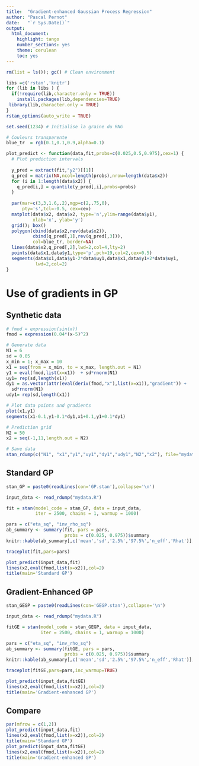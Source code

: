 ```yaml
--- 
title:  "Gradient-enhanced Gaussian Process Regression"
author: "Pascal Pernot"
date:   "`r Sys.Date()`"
output: 
  html_document: 
    highlight: tango
    number_sections: yes
    theme: cerulean
    toc: yes
---
```


```r
rm(list = ls()); gc() # Clean environment

libs =c('rstan','knitr')
for (lib in libs ) {
  if(!require(lib,character.only = TRUE))
    install.packages(lib,dependencies=TRUE)
 library(lib,character.only = TRUE)
}
rstan_options(auto_write = TRUE)

set.seed(1234) # Initialise la graine du RNG

# Couleurs transparente
blue_tr  = rgb(0.1,0.1,0.9,alpha=0.1) 

plot_predict <- function(data,fit,probs=c(0.025,0.5,0.975),cex=1) {
  # Plot prediction intervals 
  
  y_pred = extract(fit,"y2")[[1]]
  q_pred = matrix(NA,ncol=length(probs),nrow=length(data$x2))
  for (i in 1:length(data$x2)) {
    q_pred[i,] = quantile(y_pred[,i],probs=probs)
  }
  
  par(mar=c(3,3,1.6,.2),mgp=c(2,.75,0), 
      pty='s',tcl=-0.5, cex=cex)
  matplot(data$x2, data$x2, type='n',ylim=range(data$y1), 
          xlab='x', ylab='y')
  grid(); box()
  polygon(cbind(data$x2,rev(data$x2)),
          cbind(q_pred[,1],rev(q_pred[,3])),
          col=blue_tr, border=NA)
  lines(data$x2,q_pred[,2],lwd=2,col=4,lty=2)
  points(data$x1,data$y1,type='p',pch=19,col=2,cex=0.5)
  segments(data$x1,data$y1-2*data$uy1,data$x1,data$y1+2*data$uy1,
           lwd=2,col=2)
}
```

# Use of gradients in GP

## Synthetic data

```r

# fmod = expression(sin(x))
fmod = expression(0.04*(x-5)^2)

# Generate data
N1 = 6
sd = 0.05
x_min = 1; x_max = 10
x1 = seq(from = x_min, to = x_max, length.out = N1)
y1 = eval(fmod,list(x=x1))  + sd*rnorm(N1)
uy1= rep(sd,length(x1))
dy1 = as.vector(attr(eval(deriv(fmod,"x"),list(x=x1)),"gradient")) +
  sd*rnorm(N1)
udy1= rep(sd,length(x1))

# Plot data points and gradients
plot(x1,y1)
segments(x1-0.1,y1-0.1*dy1,x1+0.1,y1+0.1*dy1)

# Prediction grid
N2 = 50
x2 = seq(-1,11,length.out = N2)

# Save data
stan_rdump(c("N1", "x1","y1","uy1","dy1","udy1","N2","x2"), file="mydata.R")

```

## Standard GP

```r
stan_GP = paste0(readLines(con='GP.stan'),collapse='\n')

input_data <- read_rdump("mydata.R")

fit = stan(model_code = stan_GP, data = input_data,
           iter = 2500, chains = 1, warmup = 1000)

pars = c("eta_sq", "inv_rho_sq")
ab_summary <- summary(fit, pars = pars, 
                      probs = c(0.025, 0.975))$summary
knitr::kable(ab_summary[,c('mean','sd','2.5%','97.5%','n_eff','Rhat')],digits=3)

traceplot(fit,pars=pars)

plot_predict(input_data,fit)
lines(x2,eval(fmod,list(x=x2)),col=2)
title(main='Standard GP')
```


## Gradient-Enhanced GP

```r
stan_GEGP = paste0(readLines(con='GEGP.stan'),collapse='\n')

input_data <- read_rdump("mydata.R")

fitGE = stan(model_code = stan_GEGP, data = input_data,
             iter = 2500, chains = 1, warmup = 1000)

pars = c("eta_sq", "inv_rho_sq")
ab_summary <- summary(fitGE, pars = pars, 
                      probs = c(0.025, 0.975))$summary
knitr::kable(ab_summary[,c('mean','sd','2.5%','97.5%','n_eff','Rhat')],digits=3)

traceplot(fitGE,pars=pars,inc_warmup=TRUE)

plot_predict(input_data,fitGE) 
lines(x2,eval(fmod,list(x=x2)),col=2)
title(main='Gradient-enhanced GP')
```


## Compare

```r
par(mfrow = c(1,2))
plot_predict(input_data,fit)
lines(x2,eval(fmod,list(x=x2)),col=2)
title(main='Standard GP')
plot_predict(input_data,fitGE) 
lines(x2,eval(fmod,list(x=x2)),col=2)
title(main='Gradient-enhanced GP')
```
